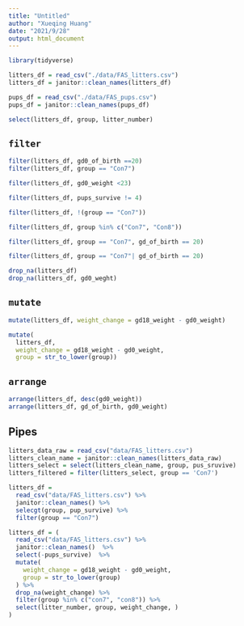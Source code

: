 ```yaml
---
title: "Untitled"
author: "Xueqing Huang"
date: "2021/9/28"
output: html_document
---
```


```r
library(tidyverse)

litters_df = read_csv("./data/FAS_litters.csv")
litters_df = janitor::clean_names(litters_df)

pups_df = read_csv("./data/FAS_pups.csv")
pups_df = janitor::clean_names(pups_df)


```



```r
select(litters_df, group, litter_number)
```

##  `filter`

```r
filter(litters_df, gd0_of_birth ==20)
filter(litters_df, group == "Con7")

filter(litters_df, gd0_weight <23)

filter(litters_df, pups_survive != 4)

filter(litters_df, !(group == "Con7"))

filter(litters_df, group %in% c("Con7", "Con8"))

filter(litters_df, group == "Con7", gd_of_birth == 20)

filter(litters_df, group == "Con7"| gd_of_birth == 20)

drop_na(litters_df)
drop_na(litters_df, gd0_weght)
```

## `mutate`

```r
mutate(litters_df, weight_change = gd18_weight - gd0_weight)

mutate(
  litters_df,
  weight_change = gd18_weight - gd0_weight,
  group = str_to_lower(group))
```

## `arrange`

```r
arrange(litters_df, desc(gd0_weight))
arrange(litters_df, gd_of_birth, gd0_weight)
```

## Pipes
```r
litters_data_raw = read_csv("data/FAS_litters.csv")
litters_clean_name = janitor::clean_names(litters_data_raw)
litters_select = select(litters_clean_name, group, pus_sruvive)
litters_filtered = filter(litters_select, group == 'Con7')

litters_df = 
  read_csv("data/FAS_litters.csv") %>%
  janitor::clean_names() %>%
  selecgt(group, pup_survive) %>%
  filter(group == "Con7")

litters_df = (
  read_csv("data/FAS_litters.csv") %>%
  janitor::clean_names()  %>%
  select(-pups_survive)  %>%
  mutate(
    weight_change = gd18_weight - gd0_weight,
    group = str_to_lower(group)
  ) %>%
  drop_na(weight_change) %>%
  filter(group %in% c("con7", "con8")) %>%
  select(litter_number, group, weight_change, )
)
```

